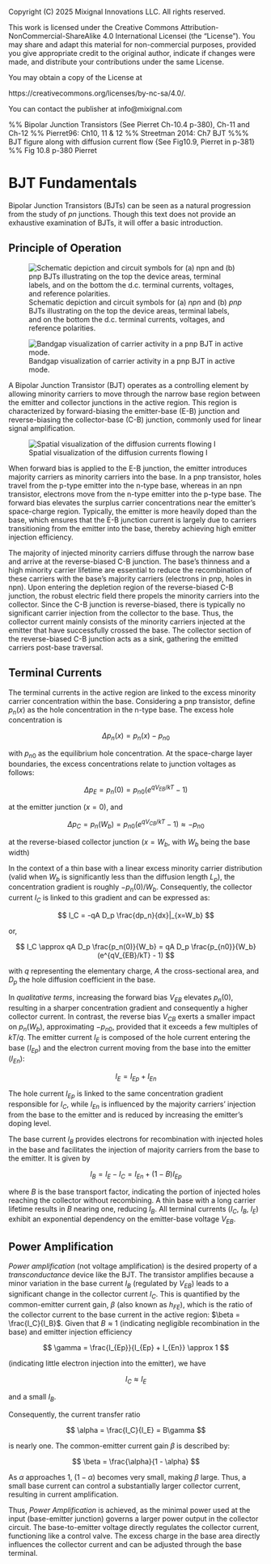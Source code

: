 ::: {.content-hidden}

Copyright (C) 2025 Mixignal Innovations LLC. All rights reserved.

This work is licensed under the Creative Commons Attribution-NonCommercial-ShareAlike 4.0 International Licensei (the "License"). You may share and adapt this material for non-commercial purposes, provided you give appropriate credit to the original author, indicate if changes were made, and distribute your contributions under the same License.

You may obtain a copy of the License at

   https://creativecommons.org/licenses/by-nc-sa/4.0/.

You can contact the publisher at info@mixignal.com


:::

::: {.content-hidden}
%% Bipolar Junction Transistors (See Pierret Ch-10.4 p-380), Ch-11 and Ch-12
%% Pierret96: Ch10, 11 & 12
%% Streetman 2014: Ch7 BJT
%%% BJT figure along with diffusion current flow {See Fig10.9, Pierret in p-381}
%% Fig 10.8 p-380 Pierret 
:::

# BJT Fundamentals {#chap-bjt}

Bipolar Junction Transistors (BJTs) can be seen as a natural progression from the study of $pn$ junctions. Though this text does not provide an exhaustive examination of BJTs, it will offer a basic introduction.

## Principle of Operation

<!-- Ref: Fig 10.2 p-372 Pierret -->
![Schematic depiction and circuit symbols for (a) _npn_ and (b) _pnp_ BJTs illustrating on the top the device areas, terminal labels, and on the bottom the d.c. terminal currents, voltages, and reference polarities.](figures/fig-semi-dev-bjt-sch){#fig-semi-dev-bjt-sch}


<!-- Ref: Fig 10.8 p-381 Pierret -->
![Bandgap visualization of carrier activity in a pnp BJT in active mode. ](figures/fig-semi-dev-bjt-iband){#fig-semi-dev-bjt-iband}


A Bipolar Junction Transistor (BJT) operates as a controlling element by allowing minority carriers to move through the narrow base region between the emitter and collector junctions in the active region. This region is characterized by forward-biasing the emitter-base (E-B) junction and reverse-biasing the collector-base (C-B) junction, commonly used for linear signal amplification.

<!-- Ref: Fig 10.9 p-382 Pierret -->
![Spatial visualization of the diffusion currents flowing I](figures/fig-semi-dev-bjt-curr){#fig-semi-dev-bjt-curr}

When forward bias is applied to the E-B junction, the emitter introduces majority carriers as minority carriers into the base. In a pnp transistor, holes travel from the p-type emitter into the n-type base, whereas in an npn transistor, electrons move from the n-type emitter into the p-type base. The forward bias elevates the surplus carrier concentrations near the emitter's space-charge region. Typically, the emitter is more heavily doped than the base, which ensures that the E-B junction current is largely due to carriers transitioning from the emitter into the base, thereby achieving high emitter injection efficiency.

The majority of injected minority carriers diffuse through the narrow base and arrive at the reverse-biased C-B junction. The base's thinness and a high minority carrier lifetime are essential to reduce the recombination of these carriers with the base's majority carriers (electrons in pnp, holes in npn). Upon entering the depletion region of the reverse-biased C-B junction, the robust electric field there propels the minority carriers into the collector. Since the C-B junction is reverse-biased, there is typically no significant carrier injection from the collector to the base. Thus, the collector current mainly consists of the minority carriers injected at the emitter that have successfully crossed the base. The collector section of the reverse-biased C-B junction acts as a sink, gathering the emitted carriers post-base traversal.

## Terminal Currents

The terminal currents in the active region are linked to the excess minority carrier concentration within the base. Considering a pnp transistor, define $p_n(x)$ as the hole concentration in the n-type base. The excess hole concentration is 

$$
\Delta p_n(x) = p_n(x) - p_{n0}
$$

with $p_{n0}$ as the equilibrium hole concentration. At the space-charge layer boundaries, the excess concentrations relate to junction voltages as follows: 

$$
\Delta p_E = p_n(0) = p_{n0} (e^{qV_{EB}/kT} - 1)
$$ 

at the emitter junction ($x=0$), and 

$$
\Delta p_C = p_n(W_b) = p_{n0} (e^{qV_{CB}/kT} - 1) \approx -p_{n0}
$$ 

at the reverse-biased collector junction ($x=W_b$, with $W_b$ being the base width)

In the context of a thin base with a linear excess minority carrier distribution (valid when $W_b$ is significantly less than the diffusion length $L_p$), the concentration gradient is roughly $-p_n(0)/W_b$. Consequently, the collector current $I_C$ is linked to this gradient and can be expressed as: 

$$
I_C = -qA D_p \frac{dp_n}{dx}|_{x=W_b}
$$

or,

$$
I_C \approx qA D_p \frac{p_n(0)}{W_b} = qA D_p \frac{p_{n0}}{W_b} (e^{qV_{EB}/kT} - 1)
$$

with $q$ representing the elementary charge, $A$ the cross-sectional area, and $D_p$ the hole diffusion coefficient in the base.

In _qualitative terms_, increasing the forward bias $V_{EB}$ elevates $p_n(0)$, resulting in a sharper concentration gradient and consequently a higher collector current. In contrast, the reverse bias $V_{CB}$ exerts a smaller impact on $p_n(W_b)$, approximating $-p_{n0}$, provided that it exceeds a few multiples of $kT/q$. The emitter current $I_E$ is composed of the hole current entering the base ($I_{Ep}$) and the electron current moving from the base into the emitter ($I_{En}$): 

$$
I_E = I_{Ep} + I_{En}
$$ 

The hole current $I_{Ep}$ is linked to the same concentration gradient responsible for $I_C$, while $I_{En}$ is influenced by the majority carriers' injection from the base to the emitter and is reduced by increasing the emitter's doping level.

The base current $I_B$ provides electrons for recombination with injected holes in the base and facilitates the injection of majority carriers from the base to the emitter. It is given by 

$$
I_B = I_E - I_C = I_{En} + (1-B)I_{Ep}
$$ 

where $B$ is the base transport factor, indicating the portion of injected holes reaching the collector without recombining. A thin base with a long carrier lifetime results in $B$ nearing one, reducing $I_B$. All terminal currents ($I_C$, $I_B$, $I_E$) exhibit an exponential dependency on the emitter-base voltage $V_{EB}$.


## Power Amplification

_Power amplification_ (not voltage amplification) is the desired property of a _transconductance_ device like the BJT. The transistor amplifies because a minor variation in the base current $I_B$ (regulated by $V_{EB}$) leads to a significant change in the collector current $I_C$. This is quantified by the common-emitter current gain, $\beta$ (also known as $h_{FE}$), which is the ratio of the collector current to the base current in the active region: $\beta = \frac{I_C}{I_B}$. Given that $B \approx 1$ (indicating negligible recombination in the base) and emitter injection efficiency 

$$
\gamma = \frac{I_{Ep}}{I_{Ep} + I_{En}} \approx 1
$$ 

(indicating little electron injection into the emitter), we have 

$$
I_C \approx I_E
$$ 

and a small $I_B$. 

Consequently, the current transfer ratio 

$$
\alpha = \frac{I_C}{I_E} = B\gamma
$$ 

is nearly one. The common-emitter current gain $\beta$ is described by: 

$$
\beta = \frac{\alpha}{1 - \alpha}
$$ 

As $\alpha$ approaches 1, $(1-\alpha)$ becomes very small, making $\beta$ large. Thus, a small base current can control a substantially larger collector current, resulting in current amplification. 

Thus, _Power Amplification_ is achieved, as the minimal power used at the input (base-emitter junction) governs a larger power output in the collector circuit. The base-to-emitter voltage directly regulates the collector current, functioning like a control valve. The excess charge in the base area directly influences the collector current and can be adjusted through the base terminal.


